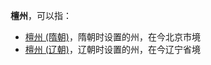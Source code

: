 '''檀州'''，可以指：
*[[檀州_(隋朝)|檀州 (隋朝)]]，隋朝时设置的州，在今北京市境
*[[檀州_(辽朝)|檀州 (辽朝)]]，辽朝时设置的州，在今辽宁省境

{{Disambig|T|Cat=二字中国州名消歧义}}